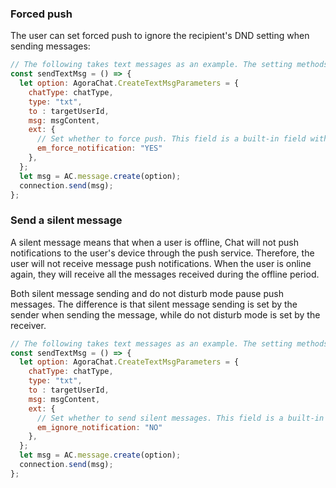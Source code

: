 <PlatformWrapper platform="web">

### Forced push

The user can set forced push to ignore the recipient's DND setting when sending messages:

```javascript
// The following takes text messages as an example. The setting methods for other types of messages are the same.
const sendTextMsg = () => {
  let option: AgoraChat.CreateTextMsgParameters = {
    chatType: chatType,
    type: "txt",
    to : targetUserId,
    msg: msgContent,
    ext: {
      // Set whether to force push. This field is a built-in field with the following values: `YES`: forced push; (default) `NO`: non-forced push.
      em_force_notification: "YES"
    },
  };
  let msg = AC.message.create(option);
  connection.send(msg);
};
```

### Send a silent message

A silent message means that when a user is offline, Chat will not push notifications to the user's device through the push service. Therefore, the user will not receive message push notifications. When the user is online again, they will receive all the messages received during the offline period.

Both silent message sending and do not disturb mode pause push messages. The difference is that silent message sending is set by the sender when sending the message, while do not disturb mode is set by the receiver.

```javascript
// The following takes text messages as an example. The setting methods for other types of messages are the same.
const sendTextMsg = () => {
  let option: AgoraChat.CreateTextMsgParameters = {
    chatType: chatType,
    type: "txt",
    to : targetUserId,
    msg: msgContent,
    ext: {
      // Set whether to send silent messages. This field is a built-in field with the following values: `YES`: send silent messages; (default) `NO`: push the message.
      em_ignore_notification: "NO"
    },
  };
  let msg = AC.message.create(option);
  connection.send(msg);
};
```

</PlatformWrapper>